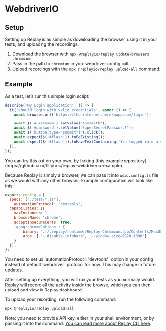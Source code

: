 
# WebdriverIO

## Setup

Setting up Replay is as simple as downloading the browser, using it in your tests, and uploading the recordings.

1. Download the browser with `npx @replayio/replay update-browsers chromium`
2. Pass in the path to `chromium` in your webdriver config call. 
3. Upload recordings with the `npx @replayio/replay upload-all` command. 

## Example

As a test, let’s run this simple login script:

```jsx
describe('My Login application', () => {
  it('should login with valid credentials', async () => {
    await browser.url(`https://the-internet.herokuapp.com/login`);

    await $('#username').setValue('tomsmith');
    await $('#password').setValue('SuperSecretPassword!');
    await $('button[type="submit"]').click();
    await expect($('#flash')).toBeExisting();
    await expect($('#flash')).toHaveTextContaining('You logged into a secure area!');
  });
});
```

<Callout type="info" emoji="💡">
You can try this out on your own, by forking [this example repository](https://github.com/filiphric/replay-webdriverio-example).
</Callout>

Because Replay is simply a browser, we can pass it into `wdio.config.ts` file as we would with any other browser. Example configuration will look like this:

```jsx
exports.config = {
  specs: ["./test/*.js"],
	automationProtocol: 'devtools',
  capabilities: [{
    maxInstances: 1,
    browserName: 'chrome',
    acceptInsecureCerts: true,
    'goog:chromeOptions': {
        binary: '../.replay/runtimes/Replay-Chromium.app/Contents/MacOS/Chromium', // path to Replay Chromium binary, example fom MacOS
        args: [ '--disable-infobars', '--window-size=1920,1080']
    }
  }],
};
```

<Callout type="info" emoji="ℹ️">
You need to set up `automationProtocol: 'devtools'` option in your config instead of default `webdriver` protocol for now. This may change in future updates.
</Callout>

After setting up everything, you will run your tests as you normally would. Replay will record all the activity inside the browse, which you can then upload and view in Replay dashboard.

To upload your recording, run the following command:

```jsx
npx @replayio/replay upload-all
```

Note: you need to provide API key, either in your shell environment, or by passing it into the command. [You can read more about Replay CLI here](https://www.notion.so/Replay-CLI-51ff5f3cab1543a49b437d6e919b835f?pvs=21).